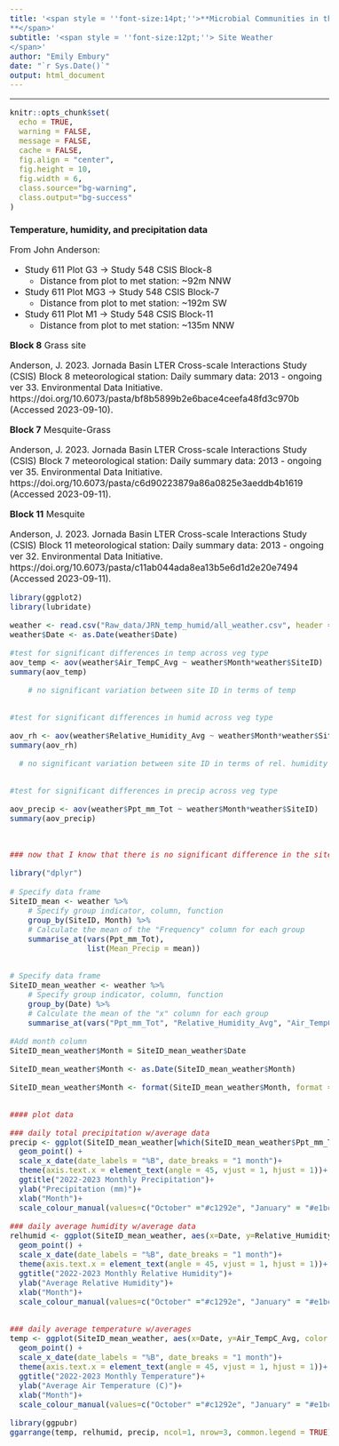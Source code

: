 ```yaml
---
title: '<span style = ''font-size:14pt;''>**Microbial Communities in the changing vegetation of the Chihuahuan Desert 
**</span>'
subtitle: '<span style = ''font-size:12pt;''> Site Weather
</span>'
author: "Emily Embury"
date: "`r Sys.Date()`"
output: html_document
---
```

<style type="text/css">
/* Whole document: */ 
body{
  font-size: 12pt;
}
/* Headers */
h1{
  font-size: 12pt;
}
</style>

---

```r
knitr::opts_chunk$set(
  echo = TRUE,              
  warning = FALSE,       
  message = FALSE,  
  cache = FALSE,        
  fig.align = "center", 
  fig.height = 10,
  fig.width = 6,
  class.source="bg-warning",
  class.output="bg-success"
)

```

# **Temperature, humidity, and precipitation data** 

From John Anderson:

- Study 611 Plot G3 -> Study 548 CSIS Block-8 
  - Distance from plot to met station:  ~92m NNW
- Study 611 Plot MG3 -> Study 548 CSIS Block-7   
  - Distance from plot to met station:  ~192m SW
- Study 611 Plot M1 -> Study 548 CSIS Block-11    
  - Distance from plot to met station:  ~135m NNW

**Block 8** Grass site

Anderson, J. 2023. Jornada Basin LTER Cross-scale Interactions Study (CSIS) Block 8 meteorological station: Daily summary data: 2013 - ongoing ver 33. Environmental Data Initiative. https://doi.org/10.6073/pasta/bf8b5899b2e6bace4ceefa48fd3c970b (Accessed 2023-09-10).

**Block 7** Mesquite-Grass

Anderson, J. 2023. Jornada Basin LTER Cross-scale Interactions Study (CSIS) Block 7 meteorological station: Daily summary data: 2013 - ongoing ver 35. Environmental Data Initiative. https://doi.org/10.6073/pasta/c6d90223879a86a0825e3aeddb4b1619 (Accessed 2023-09-11).

**Block 11** Mesquite

Anderson, J. 2023. Jornada Basin LTER Cross-scale Interactions Study (CSIS) Block 11 meteorological station: Daily summary data: 2013 - ongoing ver 32. Environmental Data Initiative. https://doi.org/10.6073/pasta/c11ab044ada8ea13b5e6d1d2e20e7494 (Accessed 2023-09-11).

```r
library(ggplot2)
library(lubridate)

weather <- read.csv("Raw_data/JRN_temp_humid/all_weather.csv", header = TRUE)
weather$Date <- as.Date(weather$Date)

#test for significant differences in temp across veg type
aov_temp <- aov(weather$Air_TempC_Avg ~ weather$Month*weather$SiteID)
summary(aov_temp)

    # no significant variation between site ID in terms of temp


#test for significant differences in humid across veg type

aov_rh <- aov(weather$Relative_Humidity_Avg ~ weather$Month*weather$SiteID)
summary(aov_rh)

  # no significant variation between site ID in terms of rel. humidity


#test for significant differences in precip across veg type

aov_precip <- aov(weather$Ppt_mm_Tot ~ weather$Month*weather$SiteID)
summary(aov_precip)



### now that I know that there is no significant difference in the site types I will average the daily data points

library("dplyr")                             
 
# Specify data frame
SiteID_mean <- weather %>%
    # Specify group indicator, column, function
    group_by(SiteID, Month) %>%
    # Calculate the mean of the "Frequency" column for each group
    summarise_at(vars(Ppt_mm_Tot),
                 list(Mean_Precip = mean)) 


# Specify data frame
SiteID_mean_weather <- weather %>%
    # Specify group indicator, column, function
    group_by(Date) %>%
    # Calculate the mean of the "x" column for each group
    summarise_at(vars("Ppt_mm_Tot", "Relative_Humidity_Avg", "Air_TempC_Avg"), mean, na.rm = T)

#Add month column      
SiteID_mean_weather$Month = SiteID_mean_weather$Date

SiteID_mean_weather$Month <- as.Date(SiteID_mean_weather$Month)

SiteID_mean_weather$Month <- format(SiteID_mean_weather$Month, format = "%B")


#### plot data

### daily total precipitation w/average data
precip <- ggplot(SiteID_mean_weather[which(SiteID_mean_weather$Ppt_mm_Tot >0),], aes(x=Date, y=Ppt_mm_Tot, color = Month))+
  geom_point() +
  scale_x_date(date_labels = "%B", date_breaks = "1 month")+
  theme(axis.text.x = element_text(angle = 45, vjust = 1, hjust = 1))+
  ggtitle("2022-2023 Monthly Precipitation")+
  ylab("Precipitation (mm)")+
  xlab("Month")+
  scale_colour_manual(values=c("October" ="#c1292e", "January" = "#e1bc29", "March" = "#679436", "May" = "#4895ef" , "July" ="#8187dc"))

### daily average humidity w/average data
relhumid <- ggplot(SiteID_mean_weather, aes(x=Date, y=Relative_Humidity_Avg, color = Month))+
  geom_point() +
  scale_x_date(date_labels = "%B", date_breaks = "1 month")+
  theme(axis.text.x = element_text(angle = 45, vjust = 1, hjust = 1))+
  ggtitle("2022-2023 Monthly Relative Humidity")+
  ylab("Average Relative Humidity")+
  xlab("Month")+
  scale_colour_manual(values=c("October" ="#c1292e", "January" = "#e1bc29", "March" = "#679436", "May" = "#4895ef" , "July" ="#8187dc"))


### daily average temperature w/averages
temp <- ggplot(SiteID_mean_weather, aes(x=Date, y=Air_TempC_Avg, color = Month))+
  geom_point() +
  scale_x_date(date_labels = "%B", date_breaks = "1 month")+
  theme(axis.text.x = element_text(angle = 45, vjust = 1, hjust = 1))+
  ggtitle("2022-2023 Monthly Temperature")+
  ylab("Average Air Temperature (C)")+
  xlab("Month")+
  scale_colour_manual(values=c("October" ="#c1292e", "January" = "#e1bc29", "March" = "#679436", "May" = "#4895ef" , "July" ="#8187dc"))

library(ggpubr)
ggarrange(temp, relhumid, precip, ncol=1, nrow=3, common.legend = TRUE)

```